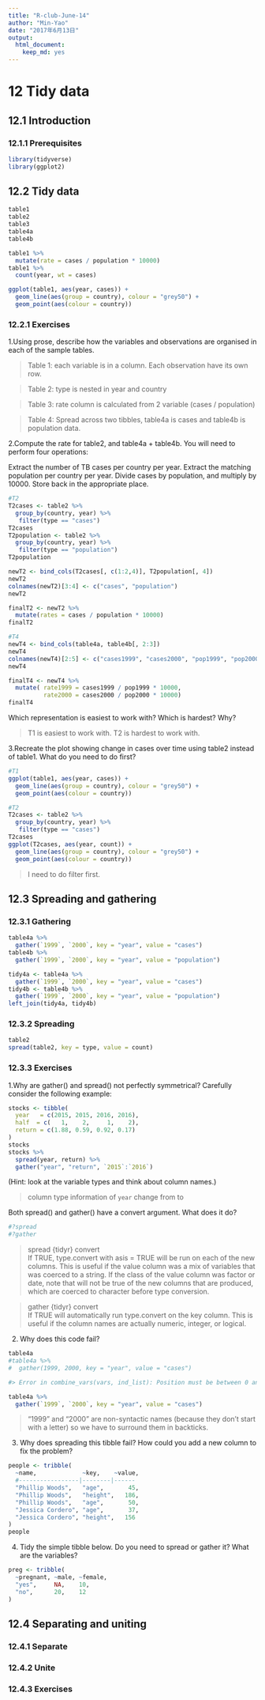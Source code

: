 ```yaml
---
title: "R-club-June-14"
author: "Min-Yao"
date: "2017年6月13日"
output: 
  html_document: 
    keep_md: yes
---
```


# 12 Tidy data

## 12.1 Introduction

### 12.1.1 Prerequisites

```r
library(tidyverse)
library(ggplot2)
```


## 12.2 Tidy data

```r
table1
table2
table3
table4a
table4b

table1 %>% 
  mutate(rate = cases / population * 10000)
table1 %>% 
  count(year, wt = cases)

ggplot(table1, aes(year, cases)) + 
  geom_line(aes(group = country), colour = "grey50") + 
  geom_point(aes(colour = country))

```

### 12.2.1 Exercises

1.Using prose, describe how the variables and observations are organised in each of the sample tables.

> Table 1: each variable is in a column. Each observation have its own row.

> Table 2: type is nested in year and country

> Table 3: rate column is calculated from 2 variable (cases / population)

> Table 4: Spread across two tibbles, table4a is cases and table4b is population data.


2.Compute the rate for table2, and table4a + table4b. You will need to perform four operations:

Extract the number of TB cases per country per year.
Extract the matching population per country per year.
Divide cases by population, and multiply by 10000.
Store back in the appropriate place.

```r
#T2
T2cases <- table2 %>%
  group_by(country, year) %>%
   filter(type == "cases")
T2cases
T2population <- table2 %>%
  group_by(country, year) %>%
   filter(type == "population")
T2population

newT2 <- bind_cols(T2cases[, c(1:2,4)], T2population[, 4])
newT2
colnames(newT2)[3:4] <- c("cases", "population")
newT2

finalT2 <- newT2 %>%
  mutate(rates = cases / population * 10000)
finalT2

#T4
newT4 <- bind_cols(table4a, table4b[, 2:3])
newT4
colnames(newT4)[2:5] <- c("cases1999", "cases2000", "pop1999", "pop2000")
newT4

finalT4 <- newT4 %>%
  mutate( rate1999 = cases1999 / pop1999 * 10000,
          rate2000 = cases2000 / pop2000 * 10000)
finalT4


```


Which representation is easiest to work with? Which is hardest? Why?

> T1 is easiest to work with. T2 is hardest to work with.

3.Recreate the plot showing change in cases over time using table2 instead of table1. What do you need to do first?

```r
#T1
ggplot(table1, aes(year, cases)) + 
  geom_line(aes(group = country), colour = "grey50") + 
  geom_point(aes(colour = country))

#T2
T2cases <- table2 %>%
  group_by(country, year) %>%
   filter(type == "cases")
T2cases
ggplot(T2cases, aes(year, count)) + 
  geom_line(aes(group = country), colour = "grey50") + 
  geom_point(aes(colour = country))
```

> I need to do filter first.

## 12.3 Spreading and gathering

### 12.3.1 Gathering

```r
table4a %>% 
  gather(`1999`, `2000`, key = "year", value = "cases")
table4b %>% 
  gather(`1999`, `2000`, key = "year", value = "population")

tidy4a <- table4a %>% 
  gather(`1999`, `2000`, key = "year", value = "cases")
tidy4b <- table4b %>% 
  gather(`1999`, `2000`, key = "year", value = "population")
left_join(tidy4a, tidy4b)


```

### 12.3.2 Spreading

```r
table2
spread(table2, key = type, value = count)

```

### 12.3.3 Exercises

1.Why are gather() and spread() not perfectly symmetrical?
Carefully consider the following example:

```r
stocks <- tibble(
  year   = c(2015, 2015, 2016, 2016),
  half  = c(   1,    2,     1,    2),
  return = c(1.88, 0.59, 0.92, 0.17)
)
stocks
stocks %>% 
  spread(year, return) %>% 
  gather("year", "return", `2015`:`2016`)
```

(Hint: look at the variable types and think about column names.)

> column type information of `year` change from <dbl> to <chr>

Both spread() and gather() have a convert argument. What does it do?

```r
#?spread
#?gather

```

> spread {tidyr} convert	
If TRUE, type.convert with asis = TRUE will be run on each of the new columns. This is useful if the value column was a mix of variables that was coerced to a string. If the class of the value column was factor or date, note that will not be true of the new columns that are produced, which are coerced to character before type conversion.

> gather {tidyr} convert	
If TRUE will automatically run type.convert on the key column. This is useful if the column names are actually numeric, integer, or logical.


2. Why does this code fail?

```r
table4a
#table4a %>% 
#  gather(1999, 2000, key = "year", value = "cases")

#> Error in combine_vars(vars, ind_list): Position must be between 0 and n

table4a %>% 
  gather(`1999`, `2000`, key = "year", value = "cases")

```

>  “1999” and “2000” are non-syntactic names (because they don’t start with a letter) so we have to surround them in backticks.

3. Why does spreading this tibble fail? How could you add a new column to fix the problem?

```r
people <- tribble(
  ~name,             ~key,    ~value,
  #-----------------|--------|------
  "Phillip Woods",   "age",       45,
  "Phillip Woods",   "height",   186,
  "Phillip Woods",   "age",       50,
  "Jessica Cordero", "age",       37,
  "Jessica Cordero", "height",   156
)
people


```

4. Tidy the simple tibble below. Do you need to spread or gather it? What are the variables?

```r
preg <- tribble(
  ~pregnant, ~male, ~female,
  "yes",     NA,    10,
  "no",      20,    12
)
```


## 12.4 Separating and uniting

### 12.4.1 Separate

### 12.4.2 Unite

### 12.4.3 Exercises


